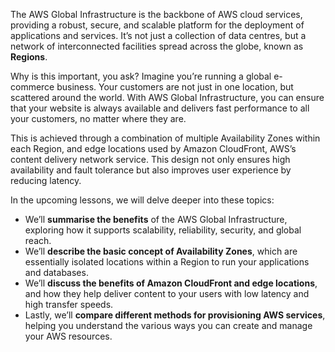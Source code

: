 The AWS Global Infrastructure is the backbone of AWS cloud services, providing a robust, secure, and scalable platform for the deployment of applications and services. It’s not just a collection of data centres, but a network of interconnected facilities spread across the globe, known as **Regions**.

Why is this important, you ask?  Imagine you’re running a global e-commerce business. Your customers are not just in one location, but scattered around the world. With AWS Global Infrastructure, you can ensure that your website is always available and delivers fast performance to all your customers, no matter where they are.

This is achieved through a combination of multiple Availability Zones within each Region, and edge locations used by Amazon CloudFront, AWS’s content delivery network service. This design not only ensures high availability and fault tolerance but also improves user experience by reducing latency.

In the upcoming lessons, we will delve deeper into these topics:

- We’ll **summarise the benefits** of the AWS Global Infrastructure, exploring how it supports scalability, reliability, security, and global reach.
- We’ll **describe the basic concept of Availability Zones**, which are essentially isolated locations within a Region to run your applications and databases.
- We’ll **discuss the benefits of Amazon CloudFront and edge locations**, and how they help deliver content to your users with low latency and high transfer speeds.
- Lastly, we’ll **compare different methods for provisioning AWS services**, helping you understand the various ways you can create and manage your AWS resources.